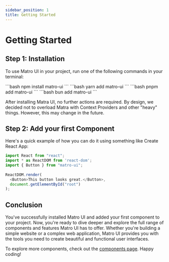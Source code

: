```yaml
---
sidebar_position: 1
title: Getting Started
---
```




# Getting Started


## Step 1: Installation


To use Matro UI in your project, run one of the following commands in your terminal:

<div className={s.tabs + " " + s.tabs_ic}>
<Tabs className={s.parent}>
 <TabItem value="pnm" label="npm" attributes={{className: [s.item, s.npm]}}>
```bash
npm install matro-ui
```
  </TabItem>
  <TabItem value="yarn" label="yarn" attributes={{className: [s.item, s.yarn]}}>
```bash
yarn add matro-ui
```
  </TabItem>
  <TabItem value="pnpm" label="pnpm" attributes={{className: [s.item, s.pnpm]}}>
```bash
pnpm add matro-ui
```
  </TabItem>
  <TabItem value="bun" label="bun" attributes={{className: [s.item, s.bun]}}>
```bash
bun add matro-ui
```
  </TabItem>
</Tabs>
</div>

After installing Matra UI, no further actions are required. By design, we decided not to overload Matra with Context Providers and other "heavy" things. However, this may change in the future.

## Step 2: Add your first Component

Here's a quick example of how you can do it using something like Create React App:

```js
import React from "react";
import * as ReactDOM from 'react-dom';
import { Button } from "matro-ui";
 
ReactDOM.render(
  <Button>This button looks great.</Button>,
  document.getElementById("root")
);
```

## Conclusion

You've successfully installed Matro UI and added your first component to your project. Now, you're ready to dive deeper and explore the full range of components and features Matro UI has to offer. Whether you're building a simple website or a complex web application, Matro UI provides you with the tools you need to create beautiful and functional user interfaces.

To explore more components, check out the <a href="/docs/compontents/view">components page</a>. Happy coding!